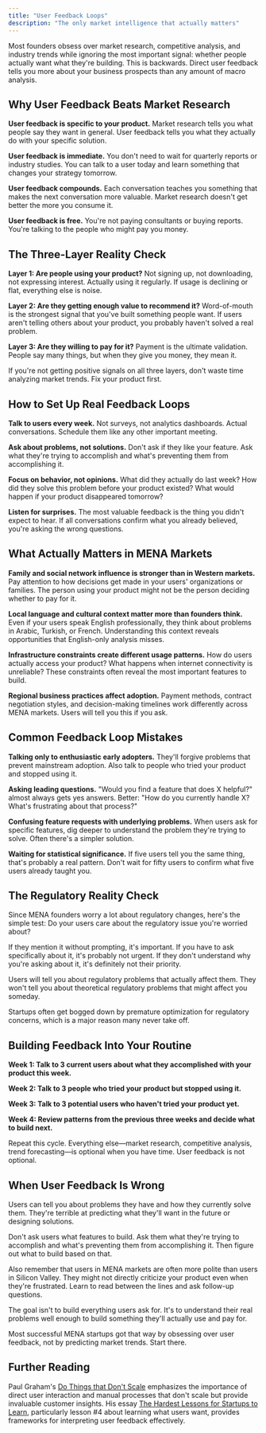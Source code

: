 ```yaml
---
title: "User Feedback Loops"
description: "The only market intelligence that actually matters"
---
```


Most founders obsess over market research, competitive analysis, and industry trends while ignoring the most important signal: whether people actually want what they're building. This is backwards. Direct user feedback tells you more about your business prospects than any amount of macro analysis.

## Why User Feedback Beats Market Research

**User feedback is specific to your product.** Market research tells you what people say they want in general. User feedback tells you what they actually do with your specific solution.

**User feedback is immediate.** You don't need to wait for quarterly reports or industry studies. You can talk to a user today and learn something that changes your strategy tomorrow.

**User feedback compounds.** Each conversation teaches you something that makes the next conversation more valuable. Market research doesn't get better the more you consume it.

**User feedback is free.** You're not paying consultants or buying reports. You're talking to the people who might pay you money.

## The Three-Layer Reality Check

**Layer 1: Are people using your product?**
Not signing up, not downloading, not expressing interest. Actually using it regularly. If usage is declining or flat, everything else is noise.

**Layer 2: Are they getting enough value to recommend it?**
Word-of-mouth is the strongest signal that you've built something people want. If users aren't telling others about your product, you probably haven't solved a real problem.

**Layer 3: Are they willing to pay for it?**
Payment is the ultimate validation. People say many things, but when they give you money, they mean it.

If you're not getting positive signals on all three layers, don't waste time analyzing market trends. Fix your product first.

## How to Set Up Real Feedback Loops

**Talk to users every week.** Not surveys, not analytics dashboards. Actual conversations. Schedule them like any other important meeting.

**Ask about problems, not solutions.** Don't ask if they like your feature. Ask what they're trying to accomplish and what's preventing them from accomplishing it.

**Focus on behavior, not opinions.** What did they actually do last week? How did they solve this problem before your product existed? What would happen if your product disappeared tomorrow?

**Listen for surprises.** The most valuable feedback is the thing you didn't expect to hear. If all conversations confirm what you already believed, you're asking the wrong questions.

## What Actually Matters in MENA Markets

**Family and social network influence is stronger than in Western markets.** Pay attention to how decisions get made in your users' organizations or families. The person using your product might not be the person deciding whether to pay for it.

**Local language and cultural context matter more than founders think.** Even if your users speak English professionally, they think about problems in Arabic, Turkish, or French. Understanding this context reveals opportunities that English-only analysis misses.

**Infrastructure constraints create different usage patterns.** How do users actually access your product? What happens when internet connectivity is unreliable? These constraints often reveal the most important features to build.

**Regional business practices affect adoption.** Payment methods, contract negotiation styles, and decision-making timelines work differently across MENA markets. Users will tell you this if you ask.

## Common Feedback Loop Mistakes

**Talking only to enthusiastic early adopters.** They'll forgive problems that prevent mainstream adoption. Also talk to people who tried your product and stopped using it.

**Asking leading questions.** "Would you find a feature that does X helpful?" almost always gets yes answers. Better: "How do you currently handle X? What's frustrating about that process?"

**Confusing feature requests with underlying problems.** When users ask for specific features, dig deeper to understand the problem they're trying to solve. Often there's a simpler solution.

**Waiting for statistical significance.** If five users tell you the same thing, that's probably a real pattern. Don't wait for fifty users to confirm what five users already taught you.

## The Regulatory Reality Check

Since MENA founders worry a lot about regulatory changes, here's the simple test: Do your users care about the regulatory issue you're worried about?

If they mention it without prompting, it's important. If you have to ask specifically about it, it's probably not urgent. If they don't understand why you're asking about it, it's definitely not their priority.

Users will tell you about regulatory problems that actually affect them. They won't tell you about theoretical regulatory problems that might affect you someday.

Startups often get bogged down by premature optimization for regulatory concerns, which is a major reason many never take off.

## Building Feedback Into Your Routine

**Week 1: Talk to 3 current users about what they accomplished with your product this week.**

**Week 2: Talk to 3 people who tried your product but stopped using it.**

**Week 3: Talk to 3 potential users who haven't tried your product yet.**

**Week 4: Review patterns from the previous three weeks and decide what to build next.**

Repeat this cycle. Everything else—market research, competitive analysis, trend forecasting—is optional when you have time. User feedback is not optional.

## When User Feedback Is Wrong

Users can tell you about problems they have and how they currently solve them. They're terrible at predicting what they'll want in the future or designing solutions.

Don't ask users what features to build. Ask them what they're trying to accomplish and what's preventing them from accomplishing it. Then figure out what to build based on that.

Also remember that users in MENA markets are often more polite than users in Silicon Valley. They might not directly criticize your product even when they're frustrated. Learn to read between the lines and ask follow-up questions.

The goal isn't to build everything users ask for. It's to understand their real problems well enough to build something they'll actually use and pay for.

Most successful MENA startups got that way by obsessing over user feedback, not by predicting market trends. Start there.

## Further Reading

Paul Graham's [Do Things that Don't Scale](http://paulgraham.com/ds.html) emphasizes the importance of direct user interaction and manual processes that don't scale but provide invaluable customer insights. His essay [The Hardest Lessons for Startups to Learn](http://paulgraham.com/startuplessons.html), particularly lesson #4 about learning what users want, provides frameworks for interpreting user feedback effectively.